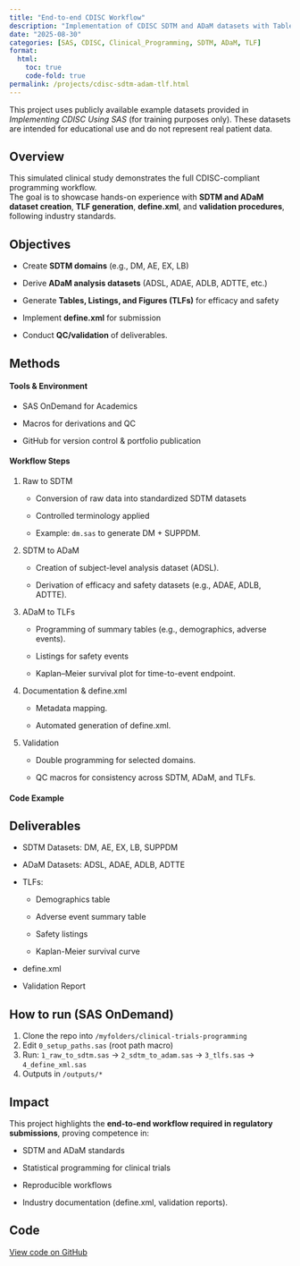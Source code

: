 ```yaml
---
title: "End-to-end CDISC Workflow"
description: "Implementation of CDISC SDTM and ADaM datasets with Tables, Listings, and Figures (TLF) for a mock clinical study, following regulatory standards."
date: "2025-08-30"
categories: [SAS, CDISC, Clinical_Programming, SDTM, ADaM, TLF]
format:
  html:
    toc: true
    code-fold: true
permalink: /projects/cdisc-sdtm-adam-tlf.html
---
```


:::{.callout-important title="Note"}

This project uses publicly available example datasets provided in *Implementing CDISC Using SAS* (for training purposes only). These datasets are intended for educational use and do not represent real patient data.

:::

## Overview

This simulated clinical study demonstrates the full CDISC-compliant programming workflow.\
The goal is to showcase hands-on experience with **SDTM and ADaM dataset creation**, **TLF generation**, **define.xml**, and **validation procedures**, following industry standards.

## Objectives

:::{.callout-important}

-   Create **SDTM domains** (e.g., DM, AE, EX, LB)

<!-- -->

-   Derive **ADaM analysis datasets** (ADSL, ADAE, ADLB, ADTTE, etc.)

-   Generate **Tables, Listings, and Figures (TLFs)** for efficacy and safety

-   Implement **define.xml** for submission

-   Conduct **QC/validation** of deliverables.

:::

## Methods

:::{.callout-note}

#### Tools & Environment

-   SAS OnDemand for Academics

-   Macros for derivations and QC

-   GitHub for version control & portfolio publication

:::

#### **Workflow Steps**

1.  Raw to SDTM

    -   Conversion of raw data into standardized SDTM datasets

    -   Controlled terminology applied

    -   Example: `dm.sas` to generate DM + SUPPDM.

2.  SDTM to ADaM

    -   Creation of subject-level analysis dataset (ADSL).

    -   Derivation of efficacy and safety datasets (e.g., ADAE, ADLB, ADTTE).

3.  ADaM to TLFs

    -   Programming of summary tables (e.g., demographics, adverse events).

    -   Listings for safety events

    -   Kaplan–Meier survival plot for time-to-event endpoint.

4.  Documentation & define.xml

    -   Metadata mapping.

    -   Automated generation of define.xml.

5.  Validation

    -   Double programming for selected domains.

    -   QC macros for consistency across SDTM, ADaM, and TLFs.

#### Code Example

## Deliverables

-   SDTM Datasets: DM, AE, EX, LB, SUPPDM

-   ADaM Datasets: ADSL, ADAE, ADLB, ADTTE

-   TLFs:

    -   Demographics table

    -   Adverse event summary table

    -   Safety listings

    -   Kaplan-Meier survival curve

-   define.xml

-   Validation Report

## How to run (SAS OnDemand)

1.  Clone the repo into `/myfolders/clinical-trials-programming`\
2.  Edit `0_setup_paths.sas` (root path macro)\
3.  Run: `1_raw_to_sdtm.sas` → `2_sdtm_to_adam.sas` → `3_tlfs.sas` → `4_define_xml.sas`\
4.  Outputs in `/outputs/*`

## Impact

This project highlights the **end-to-end workflow required in regulatory submissions**, proving competence in:

-   SDTM and ADaM standards

-   Statistical programming for clinical trials

-   Reproducible workflows

-   Industry documentation (define.xml, validation reports).

## Code

[View code on GitHub](https://github.com/Ousmanerabi/clinical-trials-programming-portfolio/tree/main/02_SDTM)

